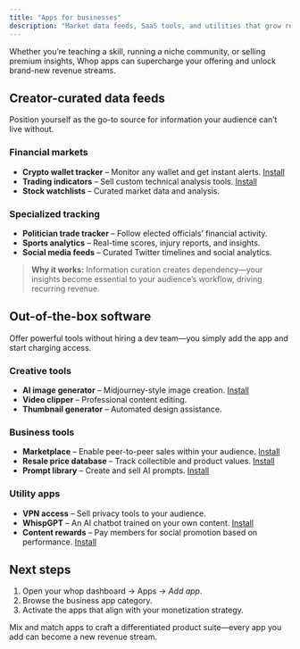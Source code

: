 ```yaml
---
title: "Apps for businesses"
description: "Market data feeds, SaaS tools, and utilities that grow revenue or streamline operations"
---
```


Whether you’re teaching a skill, running a niche community, or selling premium insights, Whop apps can supercharge your offering and unlock brand-new revenue streams.

## Creator-curated data feeds

Position yourself as the go-to source for information your audience can’t live without.

### Financial markets

- **Crypto wallet tracker** – Monitor any wallet and get instant alerts. [Install](https://whop.com/apps/app_ckYOPoqaAoNXFJ/install/)
- **Trading indicators** – Sell custom technical analysis tools. [Install](https://whop.com/apps/app_N3S3muNGIbm3tQ/install/)
- **Stock watchlists** – Curated market data and analysis.

### Specialized tracking

- **Politician trade tracker** – Follow elected officials’ financial activity.
- **Sports analytics** – Real-time scores, injury reports, and insights.
- **Social media feeds** – Curated Twitter timelines and social analytics.

> **Why it works:** Information curation creates dependency—your insights become essential to your audience’s workflow, driving recurring revenue.

## Out-of-the-box software

Offer powerful tools without hiring a dev team—you simply add the app and start charging access.

### Creative tools

- **AI image generator** – Midjourney-style image creation. [Install](https://whop.com/apps/app_KHqcozSfEGNyhl/install/)
- **Video clipper** – Professional content editing.
- **Thumbnail generator** – Automated design assistance.

### Business tools

- **Marketplace** – Enable peer-to-peer sales within your audience. [Install](https://whop.com/apps/app_2gnVVruShMfrzM/install/)
- **Resale price database** – Track collectible and product values. [Install](https://whop.com/apps/app_uhQRv20OAsxuBp/install/)
- **Prompt library** – Create and sell AI prompts. [Install](https://whop.com/apps/app_8RaFBXPJA0wk9H/install/)

### Utility apps

- **VPN access** – Sell privacy tools to your audience.
- **WhispGPT** – An AI chatbot trained on your own content. [Install](https://whop.com/apps/app_0gsATdFB1czIcI/install/)
- **Content rewards** – Pay members for social promotion based on performance. [Install](https://whop.com/apps/app_JsryI0fVLVpeYi/install/)

## Next steps

1. Open your whop dashboard → Apps → *Add app*.
2. Browse the business app category.
3. Activate the apps that align with your monetization strategy.

Mix and match apps to craft a differentiated product suite—every app you add can become a new revenue stream.
